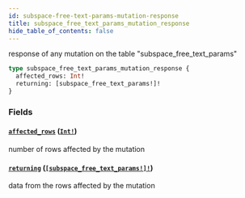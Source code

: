 ```yaml
---
id: subspace-free-text-params-mutation-response
title: subspace_free_text_params_mutation_response
hide_table_of_contents: false
---
```


response of any mutation on the table "subspace_free_text_params"

```graphql
type subspace_free_text_params_mutation_response {
  affected_rows: Int!
  returning: [subspace_free_text_params!]!
}
```

### Fields

#### [`affected_rows`](#) ([`Int!`](../scalars/int))

number of rows affected by the mutation

#### [`returning`](#) ([`[subspace_free_text_params!]!`](../objects/subspace-free-text-params))

data from the rows affected by the mutation
